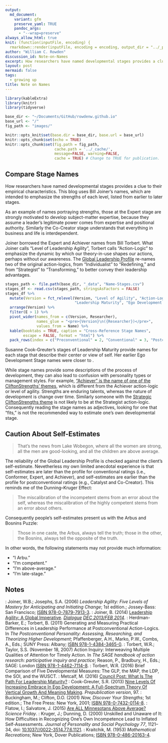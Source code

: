 ```yaml
---
output:
  md_document:
    variant: gfm
    preserve_yaml: TRUE
    pandoc_args:
      - "--wrap=preserve"
always_allow_html: true
knit: (function(inputFile, encoding) {
  rmarkdown::render(inputFile, encoding = encoding, output_dir = "../_posts") })
author: "William C. Rowden"
discussion_id: Note-on-Names
excerpt: How researchers have named developmental stages provides a clue to their empirical characteristics.
layout: post
mermaid: false
tags:
  - growing up
title: Note on Names
---
```


```r
library(kableExtra)
library(knitr)
library(tidyverse)

base_dir <- "~/Documents/GitHub/rowdenw.github.io"
base_url <- "/"
fig_path <- "images/"

knitr::opts_knit$set(base.dir = base_dir, base.url = base_url)
knitr::opts_chunk$set(echo = TRUE)
knitr::opts_chunk$set(fig.path = fig_path,
                      cache.path = '../_cache/',
                      message=FALSE, warning=FALSE,
                      cache = TRUE) # Change to TRUE for publication.
```

## Compare Stage Names

How researchers have named developmental stages provides a clue to their empirical characteristics. This blog uses Bill Joiner's names, which are intended to emphasize the strengths of each level, listed from earlier to later stages.

As an example of names portraying strengths, those at the Expert stage are strongly motivated to develop subject-matter expertise, because they assume a leader's legitimate power comes from expertise and positional authority. Similarly the Co-Creator stage understands that everything in business and life is interdependent.`[^1]`{=markdown}

 Joiner borrowed the Expert and Achiever names from Bill Torbert. What Joiner calls "Level of Leadership Agility",`[^2]`{=markdown} Torbert calls "Action-Logic" to emphasize the dynamic`[^3]`{=markdown} by which our theory-in-use shapes our actions, perhaps without our awareness.`[^4]`{=markdown} The [Global Leadership Profile](https://www.gla.global/the-glp/levels-of-leadership-development/) re-names two of the original action-logics, from "Individualist" to "Redefining," and from "Strategist" to "Transforming," to better convey their leadership advantages.`[^5]`{=markdown}

```r
stages_path <- file.path(base_dir, "_data", "Name-Stages.csv")
stages_df <- read.csv(stages_path, stringsAsFactors = FALSE)
stages_df %>%
  mutate(Version = fct_relevel(Version, "Level of Agility", "Action-Logic",
                               "Leadership Maturity", "Ego Development Stage")) %>%
  arrange(Version) %>%
  filter(E > 1) %>%
  pivot_wider(names_from = c(Version, Researcher),
              names_glue = "<pre>{Version}\n({Researcher})</pre>",
              values_from = Name) %>%
  kable(booktabs = TRUE, caption = "Cross-Reference Stage Names",
        escape = FALSE, format = "html") %>%
  pack_rows(index = c("Preconventional" = 2, "Conventional" = 3, "Postconventional" = 3))
```

Susanne Cook-Greuter's stages of Leadership Maturity`[^6]`{=markdown} provide names for each stage that describe their center or view of self. Her earlier Ego Development Stage names were closer to `[Loevinger's labels]({% post_url 2021-03-07-What-Is-Growing-Up %})`{=markdown}.`[^7]`{=markdown}

While stage names provide some descriptions of the process of development, they can also lead to confusion with personality types or management styles.`[^1]`{=markdown} For example, ["Achiever" is the name of one of the CliftonStrengths' themes](https://www.gallup.com/cliftonstrengths/en/252134/achiever-theme.aspx), which is different from the Achiever action-logic or level of agility. Strengths are enduring talents,`[^8]`{=markdown} whereas the nature of development is change over time. Similarly someone with the [Strategic CliftonStrengths theme](https://www.gallup.com/cliftonstrengths/en/252350/strategic-theme.aspx) is not likely to be at the Strategist action-logic. Consequently reading the stage names as adjectives, looking for one that "fits," is not the recommended way to estimate one's own developmental stage.

## Caution About Self-Estimates

> That's the news from Lake Wobegon, where all the women are strong, all the men are good-looking, and all the children are above average.`[^9]`{=markdown}

The reliability of the Global Leadership Profile is checked against the client's self-estimate.`[^5]`{=markdown} Nevetherless my own limited anecdotal experience is that self-estimates are later than the profile for conventional ratings (i.e., Conformer, Expert, and Achiever), and self-estimates are earlier than the profile for postconventional ratings (e.g., Catalyst and Co-Creator). This reminds me of the Dunning–Kruger Effect:`[^10]`{=markdown}

> The miscalibration of the incompetent stems from an error about the self, whereas the miscalibration of the highly competent stems from an error about others.

Consequently people's self-estimates present us with the Arbus and Bosnins Puzzle:`[^k]`{=markdown}

> Those in one caste, the Arbus, always tell the truth; those in the other, the Bosnins, always tell the opposite of the truth.

In other words, the following statements may not provide much information:

* "I Arbu."
* "I'm competent."
* "I'm above-average."
* "I'm late-stage."

## Notes

`[^1]`{=markdown}: Joiner, W.B.; Josephs, S.A. (2006) _Leadership Agility: Five Levels of Mastery for Anticipating and Initiating Change_; 1st edition.; Jossey-Bass: San Francisco; [ISBN 978-0-7879-7913-3](https://isbn.nu/9780787979133).
`[^2]`{=markdown}: Joiner, B. (2014) [Leadership Agility: A Global Imperative](https://changewise.biz/wp-content/uploads/2018/06/Leadership-Agility-Global-Imperative-Joiner.pdf). _[Dialogue](https://dialoguereview.com/leadership-agility-global-imperative/)_ *[DEC 2013/FEB 2014](https://issuu.com/revistabibliodiversidad/docs/dialogue-dec13-issue2?e=7978833/5843640)*.
`[^3]`{=markdown}: Herdman-Barker, E.; Torbert, B. (2011) Generating and Measuring Practical Differences in Leadership Performance at Postconventional Action-Logics. In _The Postconventional Personality: Assessing, Researching, and Theorizing Higher Development_; Pfaffenberger, A.H., Marko, P.W., Combs, A., Eds.; SUNY Press: Albany; [ISBN 978-1-4384-3465-0](https://isbn.nu/9781438434650).
`[^4]`{=markdown}: Torbert, W.R.; Taylor, S.S. (November 18, 2007) Action Inquiry: Interweaving Multiple Qualities of Attention for Timely Action. In _The SAGE handbook of action research: participative inquiry and practice_; Reason, P., Bradbury, H., Eds.; SAGE: London [ISBN 978-1-4462-7114-8](https://isbn.nu/9781446271148).
`[^5]`{=markdown}: Torbert, W.R. (2016) Brief Comparison of Five Developmental Measures: The GLP, the MAP, the LDP, the SOI, and the WUSCT.
`[^6]`{=markdown}: Metcalf, M. (2016) [Council Post: What Is The Path For Leadership Maturity?](https://www.forbes.com/sites/forbescoachescouncil/2016/08/30/what-is-the-path-for-leadership-maturity/)
`[^7]`{=markdown}: Cook-Greuter, S.R. (2013) [Nine Levels Of Increasing Embrace In Ego Development: A Full-Spectrum Theory Of Vertical Growth And Meaning Making](http://www.cook-greuter.com/Cook-Greuter%209%20levels%20paper%20new%201.1'14%2097p%5B1%5D.pdf). *Prepublication version*, 97.
`[^8]`{=markdown}: Buckingham, M.; Clifton, D.O. (2001) _Now, Discover Your Strengths_; 1st edition.; The Free Press: New York, 2001; [ISBN 978-0-7432-0114-8](https://isbn.nu/9780743201148).
`[^9]`{=markdown}: Flatow, I.; Salvatore, J. (2015) [Are ALL Minnesotans Above Average?](https://www.sciencefriday.com/segments/are-all-minnesotans-above-average/) *Science Friday*.
`[^10]`{=markdown}: Kruger, J.; Dunning, D. (2000) Unskilled and Unaware of It: How Difficulties in Recognizing One’s Own Incompetence Lead to Inflated Self-Assessments. *Journal of Personality and Social Psychology* *77*, 1121–34, doi: [10.1037//0022-3514.77.6.1121](https://doi.org/10.1037//0022-3514.77.6.1121).
`[^k]`{=markdown}: Kraitchik, M. (1953) *Mathematical Recreations*; New York, Dover Publications; [ISBN 978-0-486-20163-4](https://isbn.nu/9780486201634).

